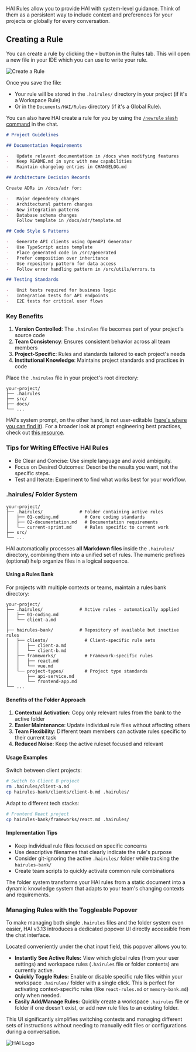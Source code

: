 HAI Rules allow you to provide HAI with system-level guidance. Think of them as a persistent way to include context and preferences for your projects or globally for every conversation.

## Creating a Rule

You can create a rule by clicking the `+` button in the Rules tab. This will open a new file in your IDE which you can use to write your rule.

<Frame>
	<img src="https://storage.googleapis.com/hai_public_images/docs/assets/hai-rules.png" alt="Create a Rule" />
</Frame>

Once you save the file:

-   Your rule will be stored in the `.hairules/` directory in your project (if it's a Workspace Rule)
-   Or in the `Documents/HAI/Rules` directory (if it's a Global Rule).

You can also have HAI create a rule for you by using the [`/newrule` slash command](/features/slash-commands/new-rule) in the chat.

```markdown Example HAI Rule Structure [expandable]
# Project Guidelines

## Documentation Requirements

-   Update relevant documentation in /docs when modifying features
-   Keep README.md in sync with new capabilities
-   Maintain changelog entries in CHANGELOG.md

## Architecture Decision Records

Create ADRs in /docs/adr for:

-   Major dependency changes
-   Architectural pattern changes
-   New integration patterns
-   Database schema changes
    Follow template in /docs/adr/template.md

## Code Style & Patterns

-   Generate API clients using OpenAPI Generator
-   Use TypeScript axios template
-   Place generated code in /src/generated
-   Prefer composition over inheritance
-   Use repository pattern for data access
-   Follow error handling pattern in /src/utils/errors.ts

## Testing Standards

-   Unit tests required for business logic
-   Integration tests for API endpoints
-   E2E tests for critical user flows
```

### Key Benefits

1. **Version Controlled**: The `.hairules` file becomes part of your project's source code
2. **Team Consistency**: Ensures consistent behavior across all team members
3. **Project-Specific**: Rules and standards tailored to each project's needs
4. **Institutional Knowledge**: Maintains project standards and practices in code

Place the `.hairules` file in your project's root directory:

```
your-project/
├── .hairules
├── src/
├── docs/
└── ...
```

HAI's system prompt, on the other hand, is not user-editable ([here's where you can find it](https://github.com/hai/hai/blob/main/src/core/prompts/system.ts)). For a broader look at prompt engineering best practices, check out [this resource](https://docs.anthropic.com/en/docs/build-with-claude/prompt-engineering/overview).

### Tips for Writing Effective HAI Rules

-   Be Clear and Concise: Use simple language and avoid ambiguity.
-   Focus on Desired Outcomes: Describe the results you want, not the specific steps.
-   Test and Iterate: Experiment to find what works best for your workflow.

### .hairules/ Folder System

```
your-project/
├── .hairules/              # Folder containing active rules
│   ├── 01-coding.md          # Core coding standards
│   ├── 02-documentation.md   # Documentation requirements
│   └── current-sprint.md     # Rules specific to current work
├── src/
└── ...
```

HAI automatically processes **all Markdown files** inside the `.hairules/` directory, combining them into a unified set of rules. The numeric prefixes (optional) help organize files in a logical sequence.

#### Using a Rules Bank

For projects with multiple contexts or teams, maintain a rules bank directory:

```
your-project/
├── .hairules/              # Active rules - automatically applied
│   ├── 01-coding.md
│   └── client-a.md
│
├── hairules-bank/          # Repository of available but inactive rules
│   ├── clients/              # Client-specific rule sets
│   │   ├── client-a.md
│   │   └── client-b.md
│   ├── frameworks/           # Framework-specific rules
│   │   ├── react.md
│   │   └── vue.md
│   └── project-types/        # Project type standards
│       ├── api-service.md
│       └── frontend-app.md
└── ...
```

#### Benefits of the Folder Approach

1. **Contextual Activation**: Copy only relevant rules from the bank to the active folder
2. **Easier Maintenance**: Update individual rule files without affecting others
3. **Team Flexibility**: Different team members can activate rules specific to their current task
4. **Reduced Noise**: Keep the active ruleset focused and relevant

#### Usage Examples

Switch between client projects:

```bash
# Switch to Client B project
rm .hairules/client-a.md
cp hairules-bank/clients/client-b.md .hairules/
```

Adapt to different tech stacks:

```bash
# Frontend React project
cp hairules-bank/frameworks/react.md .hairules/
```

#### Implementation Tips

-   Keep individual rule files focused on specific concerns
-   Use descriptive filenames that clearly indicate the rule's purpose
-   Consider git-ignoring the active `.hairules/` folder while tracking the `hairules-bank/`
-   Create team scripts to quickly activate common rule combinations

The folder system transforms your HAI rules from a static document into a dynamic knowledge system that adapts to your team's changing contexts and requirements.

### Managing Rules with the Toggleable Popover

To make managing both single `.hairules` files and the folder system even easier, HAI v3.13 introduces a dedicated popover UI directly accessible from the chat interface.

Located conveniently under the chat input field, this popover allows you to:

-   **Instantly See Active Rules:** View which global rules (from your user settings) and workspace rules (`.hairules` file or folder contents) are currently active.
-   **Quickly Toggle Rules:** Enable or disable specific rule files within your workspace `.hairules/` folder with a single click. This is perfect for activating context-specific rules (like `react-rules.md` or `memory-bank.md`) only when needed.
-   **Easily Add/Manage Rules:** Quickly create a workspace `.hairules` file or folder if one doesn't exist, or add new rule files to an existing folder.

This UI significantly simplifies switching contexts and managing different sets of instructions without needing to manually edit files or configurations during a conversation.

<Frame>
	<img src="https://storage.googleapis.com/hai_public_images/docs/assets/image%20(1).png" alt="HAI Logo" />
</Frame>
